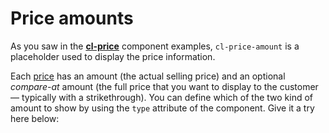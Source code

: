 
<Meta
  title={meta.title}
  argTypes={meta.argTypes}
/>

# Price amounts

As you saw in the [**cl-price**](?path=/docs/components-price-cl-price--basic) component examples, `cl-price-amount` is a placeholder used to display the price information.

Each [price](https://docs.commercelayer.io/core/v/api-reference/prices) has an amount (the actual selling price) and an optional *compare-at* amount (the full price that you want to display to the customer — typically with a strikethrough). You can define which of the two kind of amount to show by using the `type` attribute of the component. Give it a try here below: 

<Canvas withSource="open">
  <Story story={Basic} name="Basic" />
</Canvas>

<ArgsTable story="Basic" />

